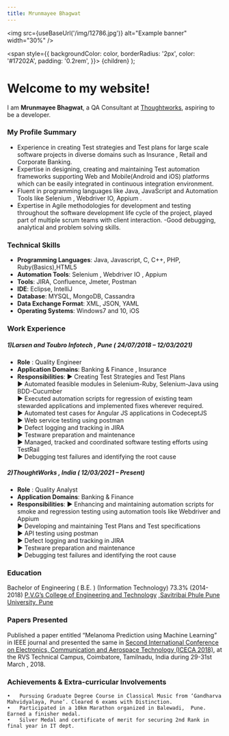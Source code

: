 ```yaml
---
title: Mrunmayee Bhagwat
---
```



<img src={useBaseUrl('/img/12786.jpg')} alt="Example banner"
  width="30%"
/>


  <span
    style={{
      backgroundColor: color,
      borderRadius: '2px',
      color: '#17202A',
      padding: '0.2rem',
    }}>
    {children}
  </span>
);



# Welcome to my website!

I am **Mrunmayee Bhagwat**, a QA Consultant at [Thoughtworks][org], aspiring to be a developer.

### <Highlight color="#039dfc">My Profile Summary</Highlight>

- Experience in creating Test strategies and Test plans for large scale software projects in diverse domains such as Insurance , Retail and Corporate Banking.
- Expertise in designing, creating and maintaining Test automation frameworks supporting Web and Mobile(Android and iOS) platforms which can be easily integrated in continuous integration environment.
- Fluent in programming languages like Java, JavaScript and Automation Tools like Selenium , Webdriver IO, Appium .
- Expertise in Agile methodologies for development and testing throughout the software development life cycle of the project, played part of multiple scrum teams with client interaction.
-Good debugging, analytical and problem solving skills.

### <Highlight color="#039dfc">Technical Skills</Highlight>


- **Programming Languages**:  Java, Javascript, C, C++, PHP, Ruby(Basics),HTML5
- **Automation Tools**: Selenium , Webdriver IO , Appium
- **Tools**:  JIRA, Confluence, Jmeter, Postman
- **IDE**:  Eclipse, IntelliJ
- **Database**:  MYSQL, MongoDB, Cassandra
- **Data Exchange Format**:  XML, JSON, YAML
- **Operating Systems**:  Windows7 and 10, iOS

### <Highlight color="#039dfc">Work Experience</Highlight>

##### <Highlight color="#039dfc">1)Larsen and Toubro Infotech , Pune   ( 24/07/2018 – 12/03/2021)</Highlight>
- **Role** : Quality Engineer
- **Application Domains**: Banking & Finance , Insurance
- **Responsibilities**:
► Creating Test Strategies and Test Plans <br/>
► Automated feasible modules in Selenium-Ruby, Selenium-Java using BDD-Cucumber <br/>
► Executed automation scripts for regression of existing team stewarded applications and implemented fixes wherever required.  <br/>
► Automated test cases for Angular JS applications in CodeceptJS  <br/>
► Web service testing using postman  <br/>
► Defect logging and tracking in JIRA  <br/>
► Testware preparation and maintenance  <br/>
► Managed, tracked and coordinated software testing efforts using TestRail  <br/>
► Debugging test failures and identifying the root cause  <br/>

##### <Highlight color="#039dfc">2)ThoughtWorks , India   ( 12/03/2021 – Present)</Highlight>
- **Role** : Quality Analyst
- **Application Domains**: Banking & Finance
- **Responsibilities**:
►  Enhancing and maintaining automation scripts for smoke and regression testing using automation tools like Webdriver and Appium  <br/>
► Developing and maintaining Test Plans and Test specifications  <br/>
►  API  testing using postman  <br/>
►  Defect logging and tracking in JIRA  <br/>
► Testware preparation and maintenance  <br/>
►  Debugging test failures and identifying the root cause <br/>

### <Highlight color="#039dfc"> Education </Highlight>
Bachelor of Engineering ( B.E. ) (Information Technology)  73.3% (2014-2018)
[P.V.G’s College of Engineering and Technology][college] ,[Savitribai Phule Pune University, Pune][university]

### <Highlight color="#039dfc"> Papers Presented </Highlight>
Published a paper entitled “Melanoma Prediction using Machine Learning” in IEEE journal and presented the same in [Second International Conference on Electronics, Communication and Aerospace Technology (ICECA 2018)][IEEE], at the RVS Technical Campus, Coimbatore, Tamilnadu, India during 29-31st March , 2018.

### <Highlight color="#039dfc"> Achievements & Extra-curricular Involvements </Highlight>
	•	Pursuing Graduate Degree Course in Classical Music from ‘Gandharva Mahvidyalaya, Pune’. Cleared 6 exams with Distinction.
	•	Participated in a 10km Marathon organized in Balewadi,  Pune. Earned a finisher medal.
	•	Silver Medal and certificate of merit for securing 2nd Rank in final year in IT dept.

[github]: https://github.com/WasiqB
[linkedin]: https://www.linkedin.com/in/wasiqbhamla
[so]: https://stackoverflow.com/users/5320558/wasiq-bhamla
[project]: /projects
[blog]: /blog/
[org]: https://www.thoughtworks.com/
[college]: https://www.pvgcoet.ac.in/
[university]: http://www.unipune.ac.in/
[IEEE]: http://toc.proceedings.com/41134webtoc.pdf
[Music]: https://abgmvm.org/